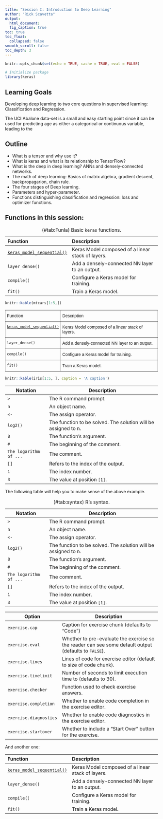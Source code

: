 ```yaml
---
title: "Session I: Introduction to Deep Learning"
author: "Rick Scavetta"
output:
  html_document:
  fig_caption: true
toc: true
toc_float:
  collapsed: false
smooth_scroll: false
toc_depth: 3
---
```


```r
knitr::opts_chunk$set(echo = TRUE, cache = TRUE, eval = FALSE)

# Initialize package
library(keras)
```

## Learning Goals

Developing deep learning to two core questions in supervised learning: Classification and Regression. 

The UCI Abalone data-set is a small and easy starting point since it can be used for predicting age as either a categorical or continuous variable, leading to the 

## Outline

- What is a tensor and why use it?
- What is keras and what is its relationship to TensorFlow?
- What is the deep in deep learning? ANNs and densely-connected networks.
- The math of deep learning: Basics of matrix algebra, gradient descent, backpropagarion, chain rule.
- The four stages of Deep learning.
- Parameters and hyper-parameter.
- Functions distinguishing classification and regression: loss and optimizer functions.

## Functions in this session:

Table: (\#tab:FunIa) Basic `keras` functions.

| Function                   | Description                                       |
|:---------------------------|:--------------------------------------------------| 
| [`keras_model_sequential()`](https://www.rdocumentation.org/packages/keras/versions/2.2.0/topics/keras_model_sequential) | Keras Model composed of a linear stack of layers. |
| `layer_dense()`	           | Add a densely-connected NN layer to an output.    |
| `compile()`                | Configure a Keras model for training.             |
| `fit()`                    | Train a Keras model.                              |

```r
knitr::kable(mtcars[1:5,])
```

<style type="text/css">
.tg  {border-collapse:collapse;border-spacing:0;}
.tg td{font-family:Arial, sans-serif;font-size:14px;padding:10px 5px;border-style:solid;border-width:1px;overflow:hidden;word-break:normal;border-color:black;}
.tg th{font-family:Arial, sans-serif;font-size:14px;font-weight:normal;padding:10px 5px;border-style:solid;border-width:1px;overflow:hidden;word-break:normal;border-color:black;}
.tg .tg-0pky{border-color:inherit;text-align:left;vertical-align:top}
</style>
<table class="tg">
  <tr>
    <th class="tg-0pky">Function</th>
    <th class="tg-0pky">Description</th>
  </tr>
  <tr>
    <td class="tg-0pky">[`keras_model_sequential()`](https://www.rdocumentation.org/packages/keras/versions/2.2.0/topics/keras_model_sequential)</td>
    <td class="tg-0pky">Keras Model composed of a linear stack of layers.</td>
  </tr>
  <tr>
    <td class="tg-0pky">`layer_dense()`</td>
    <td class="tg-0pky">Add a densely-connected NN layer to an output.</td>
  </tr>
  <tr>
    <td class="tg-0pky">`compile()`</td>
    <td class="tg-0pky">Configure a Keras model for training.</td>
  </tr>
  <tr>
    <td class="tg-0pky">`fit()`</td>
    <td class="tg-0pky">Train a Keras model.</td>
  </tr>
</table>



```r
knitr::kable(iris[1:5, ], caption = 'A caption')
```


| Notation               | Description                                                    |
|------------------------|----------------------------------------------------------------|
| `>`                    | The R command prompt.                                          |
| `n`                    | An object name.                                                |
| `<-`                   | The assign operator.                                           |
| `log2()`               | The function to be solved. The solution will be assigned to n. |
| `8`                    | The function's argument.                                       |
| `#`                    | The beginning of the comment.                                  |
| `The logarithm of ...` | The comment.                                                   |
| `[]`                   | Refers to the index of the output.                             |
| `1`                    | The index number.                                              |
| `3`                    | The value at position `[1]`.                                   |


The following table will help you to make sense of the above example.

Table: (\#tab:syntax) R's syntax.

| Notation               | Description                                                    |
|------------------------|----------------------------------------------------------------|
| `>`                    | The R command prompt.                                          |
| `n`                    | An object name.                                                |
| `<-`                   | The assign operator.                                           |
| `log2()`               | The function to be solved. The solution will be assigned to n. |
| `8`                    | The function's argument.                                       |
| `#`                    | The beginning of the comment.                                  |
| `The logarithm of ...` | The comment.                                                   |
| `[]`                   | Refers to the index of the output.                             |
| `1`                    | The index number.                                              |
| `3`                    | The value at position `[1]`.                                   |

<table>
<thead>
<tr class="header">
<th>Option</th>
<th>Description</th>
</tr>
</thead>
<tbody>
<tr class="odd">
<td><code>exercise.cap</code></td>
<td>Caption for exercise chunk (defaults to "Code")</td>
</tr>
<tr class="even">
<td><code>exercise.eval</code></td>
<td>Whether to pre-evaluate the exercise so the reader can see some default output (defaults to <code>FALSE</code>).</td>
</tr>
<tr class="odd">
<td><code>exercise.lines</code></td>
<td>Lines of code for exercise editor (default to size of code chunk).</td>
</tr>
<tr class="even">
<td><code>exercise.timelimit</code></td>
<td>Number of seconds to limit execution time to (defaults to 30).</td>
</tr>
<tr class="odd">
<td><code>exercise.checker</code></td>
<td>Function used to check exercise answers.</td>
</tr>
<tr class="even">
<td><code>exercise.completion</code></td>
<td>Whether to enable code completion in the exercise editor.</td>
</tr>
<tr class="odd">
<td><code>exercise.diagnostics</code></td>
<td>Whether to enable code diagnostics in the exercise editor.</td>
</tr>
<tr class="even">
<td><code>exercise.startover</code></td>
<td>Whether to include a "Start Over" button for the exercise.</td>
</tr>
</tbody>
</table>


And another one:

<p>| Function                   | Description                                       |
|:---------------------------|:--------------------------------------------------| 
| <a href="https://www.rdocumentation.org/packages/keras/versions/2.2.0/topics/keras_model_sequential"><code>keras_model_sequential()</code></a> | Keras Model composed of a linear stack of layers. |
| <code>layer_dense()</code>               | Add a densely-connected NN layer to an output.    |
| <code>compile()</code>                | Configure a Keras model for training.             |
| <code>fit()</code>                    | Train a Keras model.                              |</p>
